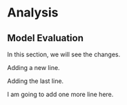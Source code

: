 # Analysis

## Model Evaluation

In this section, we will see the changes.

Adding a new line.


Adding the last line.

I am going to add one more line here.